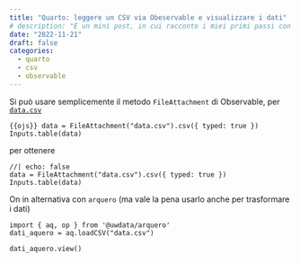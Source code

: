 ```yaml
---
title: "Quarto: leggere un CSV via Obeservable e visualizzare i dati"
# description: "È un mini post, in cui racconto i miei primi passi con un sito in quarto"
date: "2022-11-21"
draft: false
categories:
  - quarto
  - csv
  - observable
---
```



Si può usare semplicemente il metodo `FileAttachment` di Observable, per [`data.csv`](data.csv)


```{{ojs}}
data = FileAttachment("data.csv").csv({ typed: true })
Inputs.table(data)
```

per ottenere

```ojs
//| echo: false
data = FileAttachment("data.csv").csv({ typed: true })
Inputs.table(data)
```


On in alternativa con `arquero` (ma vale la pena usarlo anche per trasformare i dati)

```ojs
import { aq, op } from '@uwdata/arquero'
dati_aquero = aq.loadCSV("data.csv")

dati_aquero.view()
```
